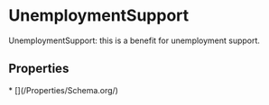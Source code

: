 
# UnemploymentSupport

UnemploymentSupport: this is a benefit for unemployment support.

## Properties

<Grid>
* [](/Properties/Schema.org/)

</Grid>

